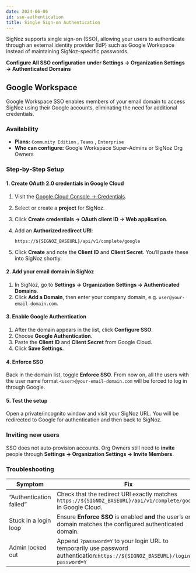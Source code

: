 ```yaml
---
date: 2024-06-06
id: sso-authentication
title: Single Sign-on Authentication
---
```


SigNoz supports single sign-on (SSO), allowing your users to authenticate through an external identity provider (IdP) such as Google Workspace instead of maintaining SigNoz-specific passwords. 

**Configure All SSO configuration under Settings → Organization Settings → Authenticated Domains**

## Google Workspace

Google Workspace SSO enables members of your email domain to access SigNoz using their Google accounts, eliminating the need for additional credentials.

### Availability

- **Plans:** `Community Edition` , `Teams` , `Enterprise` 
- **Who can configure:** Google Workspace Super-Admins or SigNoz Org Owners


### Step‑by‑Step Setup

#### 1. Create OAuth 2.0 credentials in Google Cloud

1. Visit the [Google Cloud Console → Credentials](https://console.cloud.google.com/apis/credentials).
2. Select or create a **project** for SigNoz.
3. Click **Create credentials → OAuth client ID → Web application**.
4. Add an **Authorized redirect URI**:

   ```
   https://${SIGNOZ_BASEURL}/api/v1/complete/google
   ```
5. Click **Create** and note the **Client ID** and **Client Secret**. You’ll paste these into SigNoz shortly.

#### 2. Add your email domain in SigNoz

1. In SigNoz, go to **Settings → Organization Settings → Authenticated Domains**.
2. Click **Add a Domain**, then enter your company domain, e.g. `user@your-email-domain.com`.

#### 3. Enable Google Authentication

1. After the domain appears in the list, click **Configure SSO**.
2. Choose **Google Authentication**.
3. Paste the **Client ID** and **Client Secret** from Google Cloud.
4. Click **Save Settings**.

#### 4. Enforce SSO

Back in the domain list, toggle **Enforce SSO**. From now on, all the users with the user name format `<user>@your-email-domain.com` will be forced to log in through Google.

#### 5. Test the setup

Open a private/incognito window and visit your SigNoz URL. You will be redirected to Google for authentication and then back to SigNoz.


### Inviting new users

SSO does not auto‑provision accounts. Org Owners still need to **invite** people through **Settings → Organization Settings → Invite Members**.


### Troubleshooting

| Symptom                   | Fix                                                                                                                               |
| ------------------------- | --------------------------------------------------------------------------------------------------------------------------------- |
| “Authentication failed” | Check that the redirect URI exactly matches `https://${SIGNOZ_BASEURL}/api/v1/complete/google` in Google Cloud.                   |
| Stuck in a login loop     | Ensure **Enforce SSO** is enabled **and** the user’s email domain matches the configured authenticated domain.                               |
| Admin locked out          | Append `?password=Y` to your login URL to temporarily use password authentication:`https://${SIGNOZ_BASEURL}/login?password=Y` |
